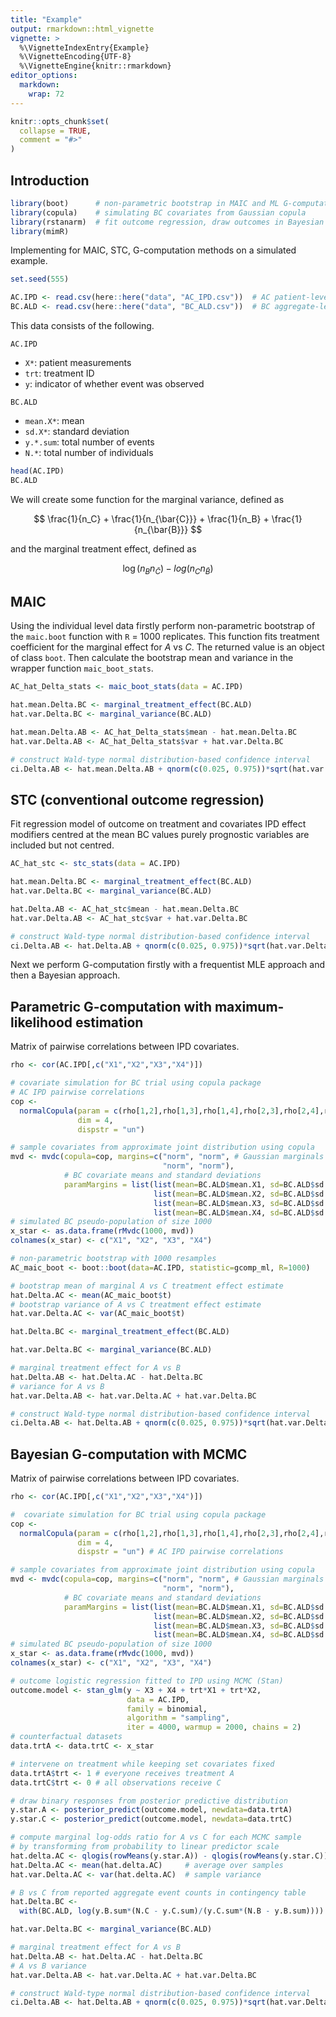 ```yaml
---
title: "Example"
output: rmarkdown::html_vignette
vignette: >
  %\VignetteIndexEntry{Example}
  %\VignetteEncoding{UTF-8}
  %\VignetteEngine{knitr::rmarkdown}
editor_options: 
  markdown: 
    wrap: 72
---
```


```r
knitr::opts_chunk$set(
  collapse = TRUE,
  comment = "#>"
)
```

## Introduction

```r
library(boot)      # non-parametric bootstrap in MAIC and ML G-computation
library(copula)    # simulating BC covariates from Gaussian copula
library(rstanarm)  # fit outcome regression, draw outcomes in Bayesian G-computation
library(mimR)
```

Implementing for MAIC, STC, G-computation methods on a simulated example.

```r
set.seed(555)

AC.IPD <- read.csv(here::here("data", "AC_IPD.csv"))  # AC patient-level data
BC.ALD <- read.csv(here::here("data", "BC_ALD.csv"))  # BC aggregate-level data
```

This data consists of the following.

`AC.IPD`

-   `X*`: patient measurements
-   `trt`: treatment ID
-   `y`: indicator of whether event was observed

`BC.ALD`

-   `mean.X*`: mean
-   `sd.X*`: standard deviation
-   `y.*.sum`: total number of events
-   `N.*`: total number of individuals

```r
head(AC.IPD)
BC.ALD
```

We will create some function for the marginal variance, defined as

$$
\frac{1}{n_C} + \frac{1}{n_{\bar{C}}} + \frac{1}{n_B} + \frac{1}{n_{\bar{B}}}
$$

and the marginal treatment effect, defined as

$$
\log(n_B n_{\bar{C}}) - log(n_C n_{\bar{B}})
$$


## MAIC

Using the individual level data firstly perform non-parametric bootstrap
of the `maic.boot` function with `R` = 1000 replicates. This function
fits treatment coefficient for the marginal effect for $A$ vs $C$.
The returned value is an object of class `boot`. Then calculate the bootstrap mean and variance
in the wrapper function `maic_boot_stats`.

```r
AC_hat_Delta_stats <- maic_boot_stats(data = AC.IPD) 

hat.mean.Delta.BC <- marginal_treatment_effect(BC.ALD)
hat.var.Delta.BC <- marginal_variance(BC.ALD)

hat.mean.Delta.AB <- AC_hat_Delta_stats$mean - hat.mean.Delta.BC
hat.var.Delta.AB <- AC_hat_Delta_stats$var + hat.var.Delta.BC

# construct Wald-type normal distribution-based confidence interval
ci.Delta.AB <- hat.mean.Delta.AB + qnorm(c(0.025, 0.975))*sqrt(hat.var.Delta.AB)
```

## STC (conventional outcome regression)

Fit regression model of outcome on treatment and covariates
IPD effect modifiers centred at the mean BC values
purely prognostic variables are included but not centred.

```r
AC_hat_stc <- stc_stats(data = AC.IPD)

hat.mean.Delta.BC <- marginal_treatment_effect(BC.ALD)
hat.var.Delta.BC <- marginal_variance(BC.ALD)

hat.Delta.AB <- AC_hat_stc$mean - hat.mean.Delta.BC
hat.var.Delta.AB <- AC_hat_stc$var + hat.var.Delta.BC

# construct Wald-type normal distribution-based confidence interval
ci.Delta.AB <- hat.Delta.AB + qnorm(c(0.025, 0.975))*sqrt(hat.var.Delta.AB)
```

Next we perform G-computation firstly with a frequentist MLE approach and then a Bayesian approach.

## Parametric G-computation with maximum-likelihood estimation 

Matrix of pairwise correlations between IPD covariates.

```r
rho <- cor(AC.IPD[,c("X1","X2","X3","X4")])

# covariate simulation for BC trial using copula package
# AC IPD pairwise correlations
cop <-
  normalCopula(param = c(rho[1,2],rho[1,3],rho[1,4],rho[2,3],rho[2,4],rho[3,4]),
               dim = 4,
               dispstr = "un")

# sample covariates from approximate joint distribution using copula
mvd <- mvdc(copula=cop, margins=c("norm", "norm", # Gaussian marginals
                                  "norm", "norm"),
            # BC covariate means and standard deviations
            paramMargins = list(list(mean=BC.ALD$mean.X1, sd=BC.ALD$sd.X1),
                                list(mean=BC.ALD$mean.X2, sd=BC.ALD$sd.X2),
                                list(mean=BC.ALD$mean.X3, sd=BC.ALD$sd.X3),
                                list(mean=BC.ALD$mean.X4, sd=BC.ALD$sd.X4)))
# simulated BC pseudo-population of size 1000
x_star <- as.data.frame(rMvdc(1000, mvd))
colnames(x_star) <- c("X1", "X2", "X3", "X4")

# non-parametric bootstrap with 1000 resamples
AC_maic_boot <- boot::boot(data=AC.IPD, statistic=gcomp_ml, R=1000)

# bootstrap mean of marginal A vs C treatment effect estimate
hat.Delta.AC <- mean(AC_maic_boot$t)
# bootstrap variance of A vs C treatment effect estimate
hat.var.Delta.AC <- var(AC_maic_boot$t)

hat.Delta.BC <- marginal_treatment_effect(BC.ALD)

hat.var.Delta.BC <- marginal_variance(BC.ALD)

# marginal treatment effect for A vs B
hat.Delta.AB <- hat.Delta.AC - hat.Delta.BC
# variance for A vs B
hat.var.Delta.AB <- hat.var.Delta.AC + hat.var.Delta.BC

# construct Wald-type normal distribution-based confidence interval
ci.Delta.AB <- hat.Delta.AB + qnorm(c(0.025, 0.975))*sqrt(hat.var.Delta.AB)
```


## Bayesian G-computation with MCMC 

Matrix of pairwise correlations between IPD covariates.

```r
rho <- cor(AC.IPD[,c("X1","X2","X3","X4")])

#  covariate simulation for BC trial using copula package
cop <-
  normalCopula(param = c(rho[1,2],rho[1,3],rho[1,4],rho[2,3],rho[2,4],rho[3,4]),
               dim = 4,
               dispstr = "un") # AC IPD pairwise correlations

# sample covariates from approximate joint distribution using copula
mvd <- mvdc(copula=cop, margins=c("norm", "norm", # Gaussian marginals
                                  "norm", "norm"),
            # BC covariate means and standard deviations
            paramMargins = list(list(mean=BC.ALD$mean.X1, sd=BC.ALD$sd.X1),
                                list(mean=BC.ALD$mean.X2, sd=BC.ALD$sd.X2),
                                list(mean=BC.ALD$mean.X3, sd=BC.ALD$sd.X3),
                                list(mean=BC.ALD$mean.X4, sd=BC.ALD$sd.X4)))
# simulated BC pseudo-population of size 1000
x_star <- as.data.frame(rMvdc(1000, mvd))
colnames(x_star) <- c("X1", "X2", "X3", "X4")

# outcome logistic regression fitted to IPD using MCMC (Stan)
outcome.model <- stan_glm(y ~ X3 + X4 + trt*X1 + trt*X2,
                          data = AC.IPD,
                          family = binomial,
                          algorithm = "sampling",
                          iter = 4000, warmup = 2000, chains = 2)
# counterfactual datasets
data.trtA <- data.trtC <- x_star

# intervene on treatment while keeping set covariates fixed
data.trtA$trt <- 1 # everyone receives treatment A
data.trtC$trt <- 0 # all observations receive C

# draw binary responses from posterior predictive distribution
y.star.A <- posterior_predict(outcome.model, newdata=data.trtA)
y.star.C <- posterior_predict(outcome.model, newdata=data.trtC)

# compute marginal log-odds ratio for A vs C for each MCMC sample
# by transforming from probability to linear predictor scale
hat.delta.AC <- qlogis(rowMeans(y.star.A)) - qlogis(rowMeans(y.star.C))
hat.Delta.AC <- mean(hat.delta.AC)     # average over samples
hat.var.Delta.AC <- var(hat.delta.AC)  # sample variance

# B vs C from reported aggregate event counts in contingency table
hat.Delta.BC <-
  with(BC.ALD, log(y.B.sum*(N.C - y.C.sum)/(y.C.sum*(N.B - y.B.sum))))

hat.var.Delta.BC <- marginal_variance(BC.ALD)

# marginal treatment effect for A vs B
hat.Delta.AB <- hat.Delta.AC - hat.Delta.BC
# A vs B variance
hat.var.Delta.AB <- hat.var.Delta.AC + hat.var.Delta.BC

# construct Wald-type normal distribution-based confidence interval
ci.Delta.AB <- hat.Delta.AB + qnorm(c(0.025, 0.975))*sqrt(hat.var.Delta.AB)
```

